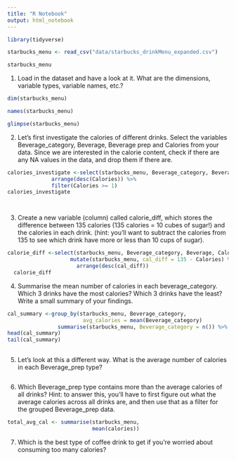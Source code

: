 ```yaml
---
title: "R Notebook"
output: html_notebook
---
```


```r
library(tidyverse)
```

```r
starbucks_menu <- read_csv("data/starbucks_drinkMenu_expanded.csv")
```

```r
starbucks_menu
```

1. Load in the dataset and have a look at it. What are the dimensions, variable types, variable names, etc.?

```r
dim(starbucks_menu)

names(starbucks_menu)

glimpse(starbucks_menu)
```

2. Let’s first investigate the calories of different drinks. Select the variables Beverage_category, Beverage, Beverage prep and Calories from your data. Since we are interested in the calorie content, check if there are any NA values in the data, and drop them if there are.

```r
calories_investigate <-select(starbucks_menu, Beverage_category, Beverage, Beverage_prep, Calories) %>% 
              arrange(desc(Calories)) %>% 
              filter(Calories >= 1)
calories_investigate




```


3. Create a new variable (column) called calorie_diff, which stores the difference between 135 calories (135 calories = 10 cubes of sugar!) and the calories in each drink. (hint: you’ll want to subtract the calories from 135 to see which drink have more or less than 10 cups of sugar).


```r
calorie_diff <-select(starbucks_menu, Beverage_category, Beverage, Calories) %>% 
                    mutate(starbucks_menu, cal_diff = 135 - Calories) %>% 
                      arrange(desc(cal_diff)) 
  calorie_diff
```


4. Summarise the mean number of calories in each beverage_category. Which 3 drinks have the most calories? Which 3 drinks have the least? Write a small summary of your findings.

```r
cal_summary <-group_by(starbucks_menu, Beverage_category,
                        avg_calories = mean(Beverage_category)
                summarise(starbucks_menu, Beverage_category = n()) %>% 
head(cal_summary)
tail(cal_summary)
                  
```


5. Let’s look at this a different way. What is the average number of calories in each Beverage_prep type?

```r

```

6. Which Beverage_prep type contains more than the average calories of all drinks?
Hint: to answer this, you’ll have to first figure out what the average calories across all drinks are, and then use that as a filter for the grouped Beverage_prep data.

```r
total_avg_cal <- summarise(starbucks_menu, 
                           mean(calories))

```

7. Which is the best type of coffee drink to get if you’re worried about consuming too many calories?

```r



```












